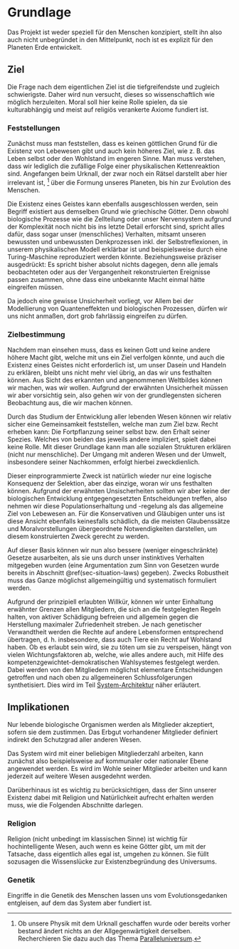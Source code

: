 # Grundlage {#sec-basis}

Das Projekt ist weder speziell für den Menschen konzipiert, stellt ihn also auch nicht unbegründet in den Mittelpunkt,
noch ist es explizit für den Planeten Erde entwickelt.

## Ziel {#sec-basis-aim}

Die Frage nach dem eigentlichen Ziel ist die tiefgreifendste und zugleich schwierigste.
Daher wird nun versucht, dieses so wissenschaftlich wie möglich herzuleiten.
Moral soll hier keine Rolle spielen, da sie kulturabhängig und meist auf religiös verankerte Axiome fundiert ist.

### Feststellungen

Zunächst muss man feststellen, dass es keinen \index{Gott}göttlichen Grund für die Existenz von Lebewesen gibt
und auch kein höheres Ziel, wie z.&nbsp;B. das Leben selbst oder den Wohlstand im engeren Sinne.
Man muss verstehen, dass wir lediglich die zufällige Folge einer physikalischen Kettenreaktion sind.
Angefangen beim Urknall, der zwar noch ein Rätsel darstellt aber hier irrelevant ist,
^[Ob unsere Physik mit dem Urknall geschaffen wurde oder bereits vorher bestand ändert nichts an der Allgegenwärtigkeit
derselben. Recherchieren Sie dazu auch das Thema [Paralleluniversum](https://de.wikipedia.org/wiki/Paralleluniversum).]
über die Formung unseres Planeten, bis hin zur Evolution des Menschen.

Die Existenz eines Geistes kann ebenfalls ausgeschlossen werden, sein Begriff existiert aus demselben Grund wie griechische Götter.
Denn obwohl biologische Prozesse wie die Zellteilung oder unser Nervensystem
aufgrund der Komplexität noch nicht bis ins letzte Detail erforscht sind,
spricht alles dafür, dass sogar unser (menschliches) Verhalten,
mitsamt unseren bewussten und unbewussten Denkprozessen inkl. der Selbstreflexionen, in unserem physikalischen Modell erklärbar ist
und beispielsweise durch eine Turing-Maschine reproduziert werden könnte.
Beziehungsweise präziser ausgedrückt: Es spricht bisher absolut nichts dagegen, denn alle jemals beobachteten
oder aus der Vergangenheit rekonstruierten Ereignisse passen zusammen, ohne dass eine unbekannte Macht einmal hätte eingreifen müssen.

Da jedoch eine gewisse Unsicherheit vorliegt, vor Allem bei der Modellierung von Quanteneffekten und biologischen Prozessen,
dürfen wir uns nicht anmaßen, dort grob fahrlässig eingreifen zu dürfen.

### Zielbestimmung

Nachdem man einsehen muss, dass es keinen Gott und keine andere höhere Macht gibt, welche mit uns ein Ziel verfolgen könnte,
und auch die Existenz eines Geistes nicht erforderlich ist, um unser Dasein und Handeln zu erklären,
bleibt uns nicht mehr viel übrig, an das wir uns festhalten können.
Aus Sicht des erkannten und angenommenen Weltbildes können wir machen, was wir wollen.
Aufgrund der erwähnten Unsicherheit müssen wir aber vorsichtig sein,
also gehen wir von der grundlegensten sicheren Beobachtung aus, die wir machen können.

Durch das Studium der Entwicklung aller lebenden Wesen können wir relativ sicher eine Gemeinsamkeit feststellen,
welche man zum Ziel bzw. Recht erheben kann: Die Fortpflanzung seiner selbst bzw. den Erhalt seiner Spezies.
Welches von beiden das jeweils andere impliziert, spielt dabei keine Rolle.
Mit dieser Grundlage kann man alle sozialen Strukturen erklären (nicht nur menschliche).
Der Umgang mit anderen Wesen und der Umwelt, insbesondere seiner Nachkommen, erfolgt hierbei zweckdienlich.

Dieser einprogrammierte Zweck ist natürlich wieder nur eine logische Konsequenz der Selektion,
aber das einzige, woran wir uns festhalten können.
Aufgrund der erwähnten Unsischerheiten sollten wir aber keine der biologischen Entwicklung entgegengesetzten Entscheidungen treffen,
also nehmen wir diese Populationserhaltung und -regelung als das allgemeine Ziel von Lebewesen an.
Für die Konservativen und Gläubigen unter uns ist diese Ansicht ebenfalls keinesfalls schädlich,
da die meisten Glaubenssätze und Moralvorstellungen übergeordnete Notwendigkeiten darstellen,
um diesem konstruierten Zweck gerecht zu werden.

Auf dieser Basis können wir nun also bessere (weniger eingeschränkte) Gesetze ausarbeiten,
als sie uns durch unser instinktives Verhalten mitgegeben wurden
(eine Argumentation zum Sinn von Gesetzen wurde bereits in Abschnitt \@ref(sec-situation-laws) gegeben).
Zwecks Robustheit muss das Ganze möglichst allgemeingültig und systematisch formuliert werden.

Aufgrund der prinzipiell erlaubten Willkür, können wir unter Einhaltung erwähnter Grenzen allen Mitgliedern,
die sich an die festgelegten Regeln halten,
von aktiver Schädigung befreien und allgemein gegen die Herstellung maximaler Zufriedenheit streben.
Je nach genetischer Verwandtheit werden die Rechte auf andere Lebensformen entsprechend übertragen,
d.&nbsp;h. insbesondere, dass auch Tiere ein Recht auf Wohlstand haben.
Ob es erlaubt sein wird, sie zu töten um sie zu verspeisen, hängt von vielen Wichtungsfaktoren ab, welche, wie alles andere auch,
mit Hilfe des kompetenzgewichtet-demokratischen Wahlsystemes festgelegt werden.
Dabei werden von den Mitgliedern möglichst elementare Entscheidungen getroffen
und nach oben zu allgemeineren Schlussfolgerungen synthetisiert.
Dies wird im Teil [System-Architektur](#chap-architecture) näher erläutert.

## Implikationen {#sec-basis-implications}

Nur lebende biologische Organismen werden als Mitglieder akzeptiert, sofern sie dem zustimmen.
Das Erbgut vorhandener Mitglieder definiert indirekt den Schutzgrad aller anderen Wesen.

Das System wird mit einer beliebigen Mitgliederzahl arbeiten,
kann zunächst also beispielsweise auf kommunaler oder nationaler Ebene angewendet werden.
Es wird im Wohle seiner Mitglieder arbeiten und kann jederzeit auf weitere Wesen ausgedehnt werden.

Darüberhinaus ist es wichtig zu berücksichtigen,
dass der Sinn unserer Existenz dabei mit Religion und Natürlichkeit aufrecht erhalten werden muss,
wie die Folgenden Abschnitte darlegen.

### Religion

Religion (nicht unbedingt im klassischen Sinne) ist wichtig für hochintelligente Wesen, auch wenn es keine Götter gibt,
um mit der Tatsache, dass eigentlich alles egal ist, umgehen zu können.
Sie füllt sozusagen die Wissenslücke zur Existenzbegründung des Universums.

### Genetik

Eingriffe in die Genetik des Menschen lassen uns vom Evolutionsgedanken entgleisen, auf dem das System aber fundiert ist.
